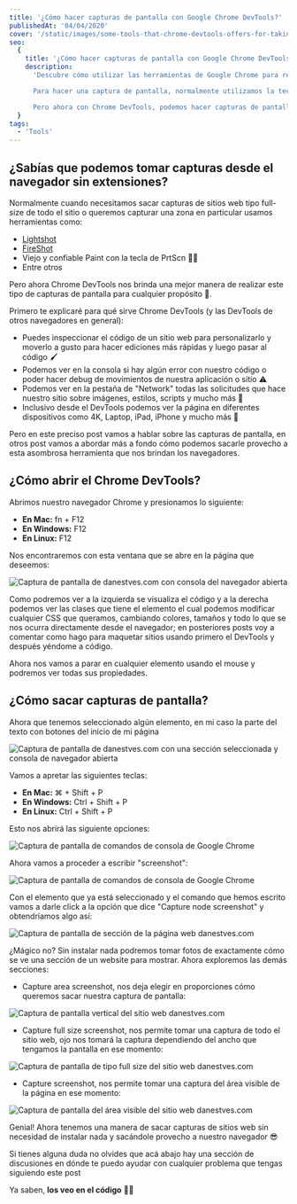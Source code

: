 ```yaml
---
title: '¿Cómo hacer capturas de pantalla con Google Chrome DevTools?'
publishedAt: '04/04/2020'
cover: '/static/images/some-tools-that-chrome-devtools-offers-for-taking-screenshots/banner.jpeg'
seo:
  {
    title: '¿Cómo hacer capturas de pantalla con Google Chrome DevTools?',
    description:
      'Descubre cómo utilizar las herramientas de Google Chrome para realizar fácilmente capturas de pantalla de sitios web o de cualquier otra página web.

      Para hacer una captura de pantalla, normalmente utilizamos la tecla de acceso directo Guardar imagen descargada y simplemente extraemos la imagen del archivo descargado abriéndolo en un gestor de archivos de nuestra elección.

      Pero ahora con Chrome DevTools, podemos hacer capturas de pantalla sin extraer nada 😲.',
  }
tags:
  - 'Tools'
---
```


## ¿Sabías que podemos tomar capturas desde el navegador sin extensiones?

Normalmente cuando necesitamos sacar capturas de sitios web tipo full-size de todo el sitio o queremos capturar una zona en particular usamos herramientas como:

- [Lightshot](https://prnt.sc/)
- [FireShot](https://chrome.google.com/webstore/detail/take-webpage-screenshots/mcbpblocgmgfnpjjppndjkmgjaogfceg?hl=es)
- Viejo y confiable Paint con la tecla de PrtScn 🧙‍♂️
- Entre otros

Pero ahora Chrome DevTools nos brinda una mejor manera de realizar este tipo de capturas de pantalla para cualquier propósito 🤩.

Primero te explicaré para qué sirve Chrome DevTools (y las DevTools de otros navegadores en general):

- Puedes inspeccionar el código de un sitio web para personalizarlo y moverlo a gusto para hacer ediciones más rápidas y luego pasar al código 🖌
- Podemos ver en la consola si hay algún error con nuestro código o poder hacer debug de movimientos de nuestra aplicación o sitio ⚠️
- Podemos ver en la pestaña de "Network" todas las solicitudes que hace nuestro sitio sobre imágenes, estilos, scripts y mucho más 📶
- Inclusivo desde el DevTools podemos ver la página en diferentes dispositivos como 4K, Laptop, iPad, iPhone y mucho más 📱

Pero en este preciso post vamos a hablar sobre las capturas de pantalla, en otros post vamos a abordar más a fondo cómo podemos sacarle provecho a esta asombrosa herramienta que nos brindan los navegadores.

## ¿Cómo abrir el Chrome DevTools?

Abrimos nuestro navegador Chrome y presionamos lo siguiente:

- **En Mac:** fn + F12
- **En Windows:** F12
- **En Linux:** F12

Nos encontraremos con esta ventana que se abre en la página que deseemos:

<Image
  alt="Captura de pantalla de danestves.com con consola del navegador abierta"
  height={899}
  src="/static/images/some-tools-that-chrome-devtools-offers-for-taking-screenshots/img1.png"
  width={1920}
/>

Como podremos ver a la izquierda se visualiza el código y a la derecha podemos ver las clases que tiene el elemento el cual podemos modificar cualquier CSS que queramos, cambiando colores, tamaños y todo lo que se nos ocurra directamente desde el navegador; en posteriores posts voy a comentar como hago para maquetar sitios usando primero el DevTools y después yéndome a código.

Ahora nos vamos a parar en cualquier elemento usando el mouse y podremos ver todas sus propiedades.

## ¿Cómo sacar capturas de pantalla?

Ahora que tenemos seleccionado algún elemento, en mi caso la parte del texto con botones del inicio de mi página

<Image
  alt="Captura de pantalla de danestves.com con una sección seleccionada y consola de navegador abierta"
  height={513}
  src="/static/images/some-tools-that-chrome-devtools-offers-for-taking-screenshots/img2.png"
  width={1920}
/>

Vamos a apretar las siguientes teclas:

- **En Mac:** ⌘ + Shift + P
- **En Windows:** Ctrl + Shift + P
- **En Linux:** Ctrl + Shift + P

Esto nos abrirá las siguiente opciones:

<Image
  alt="Captura de pantalla de comandos de consola de Google Chrome"
  height={410}
  src="/static/images/some-tools-that-chrome-devtools-offers-for-taking-screenshots/img3.png"
  width={710}
/>

Ahora vamos a proceder a escribir "screenshot":

<Image
  alt="Captura de pantalla de comandos de consola de Google Chrome"
  height={336}
  src="/static/images/some-tools-that-chrome-devtools-offers-for-taking-screenshots/img4.png"
  width={832}
/>

Con el elemento que ya está seleccionado y el comando que hemos escrito vamos a darle click a la opción que dice "Capture node screenshot" y obtendríamos algo así:

<Image
  alt="Captura de pantalla de sección de la página web danestves.com"
  height={249}
  src="/static/images/some-tools-that-chrome-devtools-offers-for-taking-screenshots/img5.png"
  width={590}
/>

¿Mágico no? Sin instalar nada podremos tomar fotos de exactamente cómo se ve una sección de un website para mostrar. Ahora exploremos las demás secciones:

- Capture area screenshot, nos deja elegir en proporciones cómo queremos sacar nuestra captura de pantalla:

<Image
  alt="Captura de pantalla vertical del sitio web danestves.com"
  height={490}
  src="/static/images/some-tools-that-chrome-devtools-offers-for-taking-screenshots/img6.png"
  width={125}
/>

- Capture full size screenshot, nos permite tomar una captura de todo el sitio web, ojo nos tomará la captura dependiendo del ancho que tengamos la pantalla en ese momento:

<Image
  alt="Captura de pantalla de tipo full size del sitio web danestves.com"
  height={2647}
  src="/static/images/some-tools-that-chrome-devtools-offers-for-taking-screenshots/img7.png"
  width={1091}
/>

- Capture screenshot, nos permite tomar una captura del área visible de la página en ese momento:

<Image
  alt="Captura de pantalla del área visible del sitio web danestves.com"
  height={842}
  src="/static/images/some-tools-that-chrome-devtools-offers-for-taking-screenshots/img8.png"
  width={1091}
/>

Genial! Ahora tenemos una manera de sacar capturas de sitios web sin necesidad de instalar nada y sacándole provecho a nuestro navegador 😎

Si tienes alguna duda no olvides que acá abajo hay una sección de discusiones en dónde te puedo ayudar con cualquier problema que tengas siguiendo este post

Ya saben, **los veo en el código** 👨‍💻
